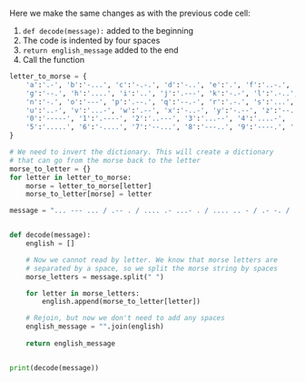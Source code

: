 


Here we make the same changes as with the previous code cell:

1. `def decode(message):` added to the beginning
2. The code is indented by four spaces
3. `return english_message` added to the end
4. Call the function


```python
letter_to_morse = {
    'a':'.-', 'b':'-...', 'c':'-.-.', 'd':'-..', 'e':'.', 'f':'..-.', 
    'g':'--.', 'h':'....', 'i':'..', 'j':'.---', 'k':'-.-', 'l':'.-..', 'm':'--', 
    'n':'-.', 'o':'---', 'p':'.--.', 'q':'--.-', 'r':'.-.', 's':'...', 't':'-',
    'u':'..-', 'v':'...-', 'w':'.--', 'x':'-..-', 'y':'-.--', 'z':'--..',
    '0':'-----', '1':'.----', '2':'..---', '3':'...--', '4':'....-',
    '5':'.....', '6':'-....', '7':'--...', '8':'---..', '9':'----.', ' ':'/'
}

# We need to invert the dictionary. This will create a dictionary
# that can go from the morse back to the letter
morse_to_letter = {}
for letter in letter_to_morse:
    morse = letter_to_morse[letter]
    morse_to_letter[morse] = letter

message = "... --- ... / .-- . / .... .- ...- . / .... .. - / .- -. / .. -.-. . -... . .-. --. / .- -. -.. / -. . . -.. / .... . .-.. .--. / --.- ..- .. -.-. -.- .-.. -.--"


def decode(message):
    english = []

    # Now we cannot read by letter. We know that morse letters are
    # separated by a space, so we split the morse string by spaces
    morse_letters = message.split(" ")

    for letter in morse_letters:
        english.append(morse_to_letter[letter])

    # Rejoin, but now we don't need to add any spaces
    english_message = "".join(english)
    
    return english_message


print(decode(message))
```
